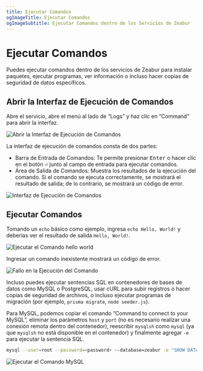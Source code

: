 ```yaml
---
title: Ejecutar Comandos
ogImageTitle: Ejecutar Comandos
ogImageSubtitle: Ejecutar Comandos dentro de los Servicios de Zeabur
---
```


# Ejecutar Comandos

Puedes ejecutar comandos dentro de los servicios de Zeabur para instalar paquetes, ejecutar programas, ver información o incluso hacer copias de seguridad de datos específicos.

## Abrir la Interfaz de Ejecución de Comandos

Abre el servicio, abre el menú al lado de “Logs” y haz clic en “Command” para abrir la interfaz.

![Abrir la Interfaz de Ejecución de Comandos](/deploy/command-execution/open-command-executor.webp)

La interfaz de ejecución de comandos consta de dos partes:

- Barra de Entrada de Comandos: Te permite presionar <kbd>Enter</kbd> o hacer clic en el botón <kbd>⏎</kbd> junto al campo de entrada para ejecutar comandos.
- Área de Salida de Comandos: Muestra los resultados de la ejecución del comando. Si el comando se ejecuta correctamente, se mostrará el resultado de salida; de lo contrario, se mostrará un código de error.

![Interfaz de Ejecución de Comandos](/deploy/command-execution/interface.webp)

## Ejecutar Comandos

Tomando un `echo` básico como ejemplo, ingresa `echo Hello, World!` y deberías ver el resultado de salida `Hello, World!`.

![Ejecutar el Comando hello world](/deploy/command-execution/command-success.webp)

Ingresar un comando inexistente mostrará un código de error.

![Fallo en la Ejecución del Comando](/deploy/command-execution/command-error.webp)

Incluso puedes ejecutar sentencias SQL en contenedores de bases de datos como MySQL o PostgreSQL, usar cURL para subir registros o hacer copias de seguridad de archivos, o incluso ejecutar programas de migración (por ejemplo, `prisma migrate`, `node seeder.js`).

Para MySQL, podemos copiar el comando “Command to connect to your MySQL”, eliminar los parámetros `host` y `port` (no es necesario realizar una conexión remota dentro del contenedor), reescribir `mysqlsh` como `mysql` (ya que `mysqlsh` no está disponible en el contenedor) y finalmente agregar `-e` para ejecutar la sentencia SQL.

```bash
mysql --user=root --password=<password> --database=zeabur -e "SHOW DATABASES;"
```

![Ejecutar el Comando MySQL](/deploy/command-execution/mysql-example.webp)
